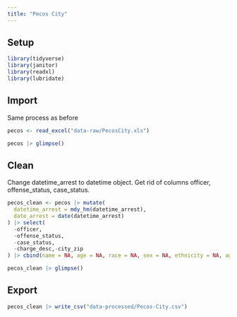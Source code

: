 ```yaml
---
title: "Pecos City"
---
```


## Setup

```r

library(tidyverse)
library(janitor)
library(readxl)
library(lubridate)
```

## Import 

Same process as before

```r
pecos <- read_excel("data-raw/PecosCity.xls")

pecos |> glimpse()
```

## Clean

Change datetime_arrest to datetime object. Get rid of columns officer, offense_status, case_status. 

```r
pecos_clean <- pecos |> mutate(
  datetime_arrest = mdy_hm(datetime_arrest),
  date_arrest = date(datetime_arrest)
) |> select(
  -officer,
  -offense_status,
  -case_status,
  -charge_desc,-city_zip
) |> cbind(name = NA, age = NA, race = NA, sex = NA, ethnicity = NA, agency_arrest = NA)

pecos_clean |> glimpse()
```

## Export

```r
pecos_clean |> write_csv("data-processed/Pecos-City.csv")
```

